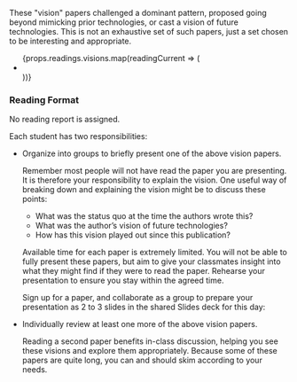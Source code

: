 
These "vision" papers challenged a dominant pattern,
proposed going beyond mimicking prior technologies, or cast a vision of future technologies.
This is not an exhaustive set of such papers, just a set chosen to be interesting and appropriate.

<ul>
    {props.readings.visions.map(readingCurrent => (
        <li key={readingCurrent.title}>
            <FormattedReading outerComponent="p" reading={readingCurrent}/>
        </li>
    ))}
</ul>

### Reading Format

No reading report is assigned.

Each student has two responsibilities:

- Organize into groups to briefly present one of the above vision papers.

  Remember most people will not have read the paper you are presenting.
  It is therefore your responsibility to explain the vision.
  One useful way of breaking down and explaining the vision might be to discuss these points:

  - What was the status quo at the time the authors wrote this?
  - What was the author’s vision of future technologies?
  - How has this vision played out since this publication?

  Available time for each paper is extremely limited.
  You will not be able to fully present these papers,
  but aim to give your classmates insight into what they might find if they were to read the paper.
  Rehearse your presentation to ensure you stay within the agreed time.

  Sign up for a paper, and collaborate as a group to
  prepare your presentation as 2 to 3 slides in the shared Slides deck for this day:

  <CourseDataLink outerComponent="p" linkKey={courseData.linkDrive} />

- Individually review at least one more of the above vision papers.

  Reading a second paper benefits in-class discussion, helping you see these visions and explore them appropriately.
  Because some of these papers are quite long, you can and should skim according to your needs.
